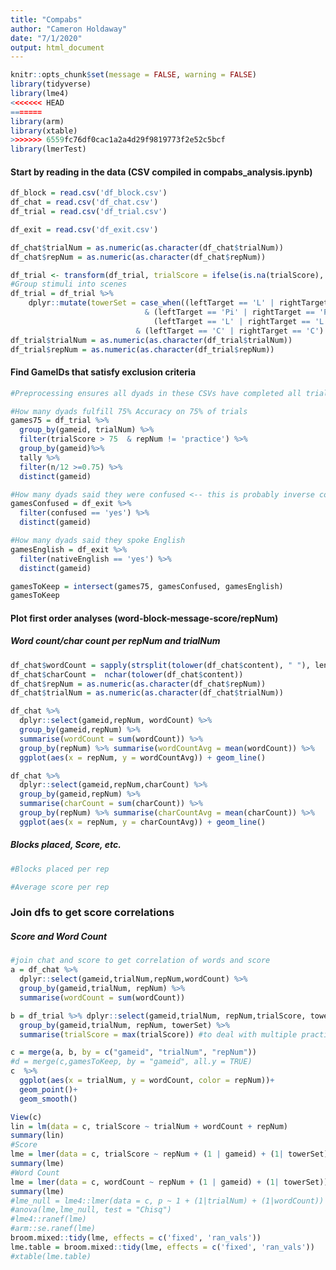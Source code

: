 ```yaml
---
title: "Compabs"
author: "Cameron Holdaway"
date: "7/1/2020"
output: html_document
---
```


```r
knitr::opts_chunk$set(message = FALSE, warning = FALSE)
library(tidyverse)
library(lme4)
<<<<<<< HEAD
=======
library(arm)
library(xtable)
>>>>>>> 6559fc76df0cac1a2a4d29f9819773f2e52c5bcf
library(lmerTest)
```
#### Start by reading in the data (CSV compiled in compabs_analysis.ipynb)
```r
df_block = read.csv('df_block.csv')
df_chat = read.csv('df_chat.csv')
df_trial = read.csv('df_trial.csv')

df_exit = read.csv('df_exit.csv')

df_chat$trialNum = as.numeric(as.character(df_chat$trialNum))
df_chat$repNum = as.numeric(as.character(df_chat$repNum))

df_trial <- transform(df_trial, trialScore = ifelse(is.na(trialScore), score, trialScore)) #fix score variable name change from livetest0 to pilots
#Group stimuli into scenes
df_trial = df_trial %>%
    dplyr::mutate(towerSet = case_when((leftTarget == 'L' | rightTarget == 'L')
                              & (leftTarget == 'Pi' | rightTarget == 'Pi')~ 'L/Pi',
                                (leftTarget == 'L' | rightTarget == 'L')
                            & (leftTarget == 'C' | rightTarget == 'C') ~ 'L/C', TRUE~'C/Pi'))
df_trial$trialNum = as.numeric(as.character(df_trial$trialNum))
df_trial$repNum = as.numeric(as.character(df_trial$repNum))
```

#### Find GameIDs that satisfy exclusion criteria
```r
 
#Preprocessing ensures all dyads in these CSVs have completed all trials

#How many dyads fulfill 75% Accuracy on 75% of trials
games75 = df_trial %>% 
  group_by(gameid, trialNum) %>% 
  filter(trialScore > 75  & repNum != 'practice') %>%
  group_by(gameid)%>% 
  tally %>% 
  filter(n/12 >=0.75) %>% 
  distinct(gameid)

#How many dyads said they were confused <-- this is probably inverse coded...
gamesConfused = df_exit %>% 
  filter(confused == 'yes') %>% 
  distinct(gameid)

#How many dyads said they spoke English
gamesEnglish = df_exit %>% 
  filter(nativeEnglish == 'yes') %>% 
  distinct(gameid)

gamesToKeep = intersect(games75, gamesConfused, gamesEnglish)
gamesToKeep
```

#### Plot first order analyses (word-block-message-score/repNum)
##### Word count/char count per repNum and trialNum
```r
df_chat$wordCount = sapply(strsplit(tolower(df_chat$content), " "), length)
df_chat$charCount =  nchar(tolower(df_chat$content))
df_chat$repNum = as.numeric(as.character(df_chat$repNum))
df_chat$trialNum = as.numeric(as.character(df_chat$trialNum))

df_chat %>% 
  dplyr::select(gameid,repNum, wordCount) %>% 
  group_by(gameid,repNum) %>% 
  summarise(wordCount = sum(wordCount)) %>% 
  group_by(repNum) %>% summarise(wordCountAvg = mean(wordCount)) %>% 
  ggplot(aes(x = repNum, y = wordCountAvg)) + geom_line()

df_chat %>% 
  dplyr::select(gameid,repNum,charCount) %>% 
  group_by(gameid,repNum) %>% 
  summarise(charCount = sum(charCount)) %>% 
  group_by(repNum) %>% summarise(charCountAvg = mean(charCount)) %>% 
  ggplot(aes(x = repNum, y = charCountAvg)) + geom_line()
```

##### Blocks placed, Score, etc.
```r
#Blocks placed per rep

#Average score per rep

```
### Join dfs to get score correlations
##### Score and Word Count
```r
#join chat and score to get correlation of words and score
a = df_chat %>% 
  dplyr::select(gameid,trialNum,repNum,wordCount) %>% 
  group_by(gameid,trialNum, repNum) %>% 
  summarise(wordCount = sum(wordCount))

b = df_trial %>% dplyr::select(gameid,trialNum, repNum,trialScore, towerSet) %>% 
  group_by(gameid,trialNum, repNum, towerSet) %>% 
  summarise(trialScore = max(trialScore)) #to deal with multiple practices

c = merge(a, b, by = c("gameid", "trialNum", "repNum"))
#d = merge(c,gamesToKeep, by = "gameid", all.y = TRUE)
c  %>% 
  ggplot(aes(x = trialNum, y = wordCount, color = repNum))+
  geom_point()+
  geom_smooth()

```


```r
View(c)
lin = lm(data = c, trialScore ~ trialNum + wordCount + repNum)
summary(lin)
#Score
lme = lmer(data = c, trialScore ~ repNum + (1 | gameid) + (1| towerSet))
summary(lme)   
#Word Count
lme = lmer(data = c, wordCount ~ repNum + (1 | gameid) + (1| towerSet))
summary(lme)  
#lme_null = lme4::lmer(data = c, p ~ 1 + (1|trialNum) + (1|wordCount))
#anova(lme,lme_null, test = "Chisq")
#lme4::ranef(lme)
#arm::se.ranef(lme)
broom.mixed::tidy(lme, effects = c('fixed', 'ran_vals'))
lme.table = broom.mixed::tidy(lme, effects = c('fixed', 'ran_vals'))
#xtable(lme.table)
```